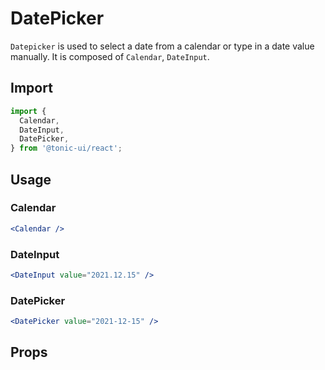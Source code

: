 # DatePicker

`Datepicker` is used to select a date from a calendar or type in a date value manually. It is composed of `Calendar`, `DateInput`.

## Import

```js
import {
  Calendar,
  DateInput,
  DatePicker,
} from '@tonic-ui/react';
```
## Usage

### Calendar
```jsx
<Calendar />
```

### DateInput
```jsx
<DateInput value="2021.12.15" />
```

### DatePicker
```jsx
<DatePicker value="2021-12-15" />
```

## Props

